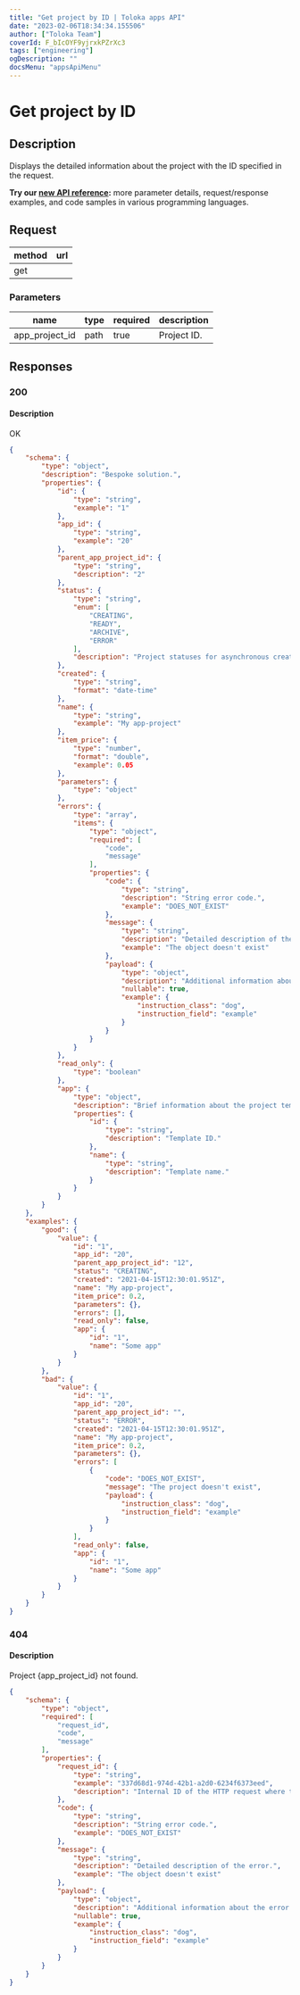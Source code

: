 ```yaml
---
title: "Get project by ID | Toloka apps API"
date: "2023-02-06T18:34:34.155506"
author: ["Toloka Team"]
coverId: F_bIcOYF9yjrxkPZrXc3
tags: ["engineering"]
ogDescription: ""
docsMenu: "appsApiMenu"
---
```



# Get project by ID

## Description

Displays the detailed information about the project with the ID specified in the request.

<Note mode="tip" title="Tip">

**Try our [new API reference](https://toloka.ai/docs/api/apps-reference/#get-/app-projects/-app_project_id-):** more parameter details, request/response examples, and code samples in various programming languages.

</Note>

## Request

method | url
----- | -----
get | <AppProjectsappProjectIdGetTable1/>

### Parameters

name | type | required | description
----- | ----- | ----- | -----
app_project_id | path | true | Project ID.

## Responses

### 200

#### Description

OK

<Cut title="application/json">

```json
{
    "schema": {
        "type": "object",
        "description": "Bespoke solution.",
        "properties": {
            "id": {
                "type": "string",
                "example": "1"
            },
            "app_id": {
                "type": "string",
                "example": "20"
            },
            "parent_app_project_id": {
                "type": "string",
                "description": "2"
            },
            "status": {
                "type": "string",
                "enum": [
                    "CREATING",
                    "READY",
                    "ARCHIVE",
                    "ERROR"
                ],
                "description": "Project statuses for asynchronous creation."
            },
            "created": {
                "type": "string",
                "format": "date-time"
            },
            "name": {
                "type": "string",
                "example": "My app-project"
            },
            "item_price": {
                "type": "number",
                "format": "double",
                "example": 0.05
            },
            "parameters": {
                "type": "object"
            },
            "errors": {
                "type": "array",
                "items": {
                    "type": "object",
                    "required": [
                        "code",
                        "message"
                    ],
                    "properties": {
                        "code": {
                            "type": "string",
                            "description": "String error code.",
                            "example": "DOES_NOT_EXIST"
                        },
                        "message": {
                            "type": "string",
                            "description": "Detailed description of the error.",
                            "example": "The object doesn't exist"
                        },
                        "payload": {
                            "type": "object",
                            "description": "Additional information about the error. May have a different structure for different errors.",
                            "nullable": true,
                            "example": {
                                "instruction_class": "dog",
                                "instruction_field": "example"
                            }
                        }
                    }
                }
            },
            "read_only": {
                "type": "boolean"
            },
            "app": {
                "type": "object",
                "description": "Brief information about the project template.",
                "properties": {
                    "id": {
                        "type": "string",
                        "description": "Template ID."
                    },
                    "name": {
                        "type": "string",
                        "description": "Template name."
                    }
                }
            }
        }
    },
    "examples": {
        "good": {
            "value": {
                "id": "1",
                "app_id": "20",
                "parent_app_project_id": "12",
                "status": "CREATING",
                "created": "2021-04-15T12:30:01.951Z",
                "name": "My app-project",
                "item_price": 0.2,
                "parameters": {},
                "errors": [],
                "read_only": false,
                "app": {
                    "id": "1",
                    "name": "Some app"
                }
            }
        },
        "bad": {
            "value": {
                "id": "1",
                "app_id": "20",
                "parent_app_project_id": "",
                "status": "ERROR",
                "created": "2021-04-15T12:30:01.951Z",
                "name": "My app-project",
                "item_price": 0.2,
                "parameters": {},
                "errors": [
                    {
                        "code": "DOES_NOT_EXIST",
                        "message": "The project doesn't exist",
                        "payload": {
                            "instruction_class": "dog",
                            "instruction_field": "example"
                        }
                    }
                ],
                "read_only": false,
                "app": {
                    "id": "1",
                    "name": "Some app"
                }
            }
        }
    }
}
```

</Cut>

### 404

#### Description

Project {app_project_id} not found.

<Cut title="application/json">

```json
{
    "schema": {
        "type": "object",
        "required": [
            "request_id",
            "code",
            "message"
        ],
        "properties": {
            "request_id": {
                "type": "string",
                "example": "337d68d1-974d-42b1-a2d0-6234f6373eed",
                "description": "Internal ID of the HTTP request where the error occurred. It needs to be specified when contacting support."
            },
            "code": {
                "type": "string",
                "description": "String error code.",
                "example": "DOES_NOT_EXIST"
            },
            "message": {
                "type": "string",
                "description": "Detailed description of the error.",
                "example": "The object doesn't exist"
            },
            "payload": {
                "type": "object",
                "description": "Additional information about the error. May have a different structure for different errors.",
                "nullable": true,
                "example": {
                    "instruction_class": "dog",
                    "instruction_field": "example"
                }
            }
        }
    }
}
```

</Cut>
